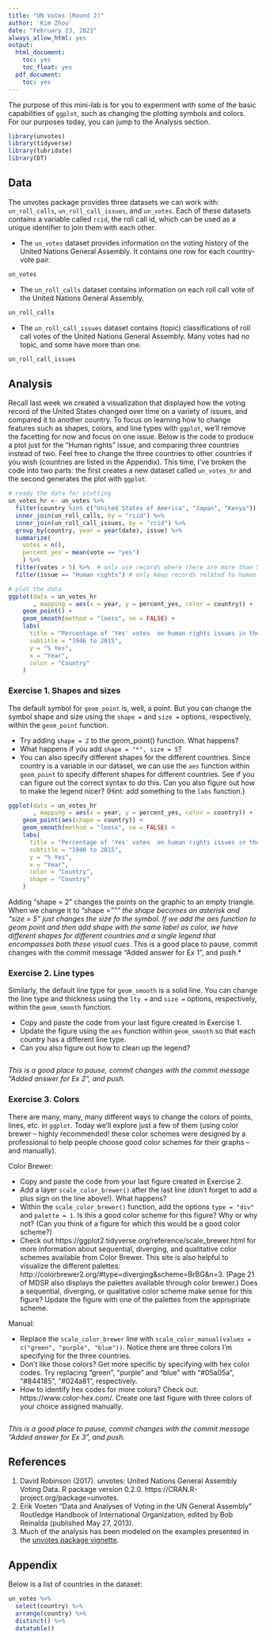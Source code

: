 ```yaml
---
title: "UN Votes (Round 2)"
author: 'Kim Zhou'
date: "February 23, 2021"
always_allow_html: yes
output:
  html_document:
    toc: yes
    toc_float: yes
  pdf_document:
    toc: yes
---
```


The purpose of this mini-lab is for you to experiment with some of the basic capabilities of `ggplot`, such as changing the plotting symbols and colors.  For our purposes today, you can jump to the Analysis section.

```r
library(unvotes)
library(tidyverse)
library(lubridate)
library(DT)
```

## Data

The unvotes package provides three datasets we can work with: `un_roll_calls`, `un_roll_call_issues`, and `un_votes`. Each of these datasets contains a variable called `rcid`, the roll call id, which can be used as a unique identifier to join them with each other.

- The `un_votes` dataset provides information on the voting history of the 
United Nations General Assembly. It contains one row for each country-vote pair.

```r
un_votes
```

- The `un_roll_calls` dataset contains information on each roll call vote of the United Nations General Assembly.

```r
un_roll_calls
```

- The `un_roll_call_issues` dataset contains (topic) classifications of roll call votes of the United Nations General Assembly. Many votes had no topic, and some have more than one.

```r
un_roll_call_issues
```

## Analysis

Recall last week we created a visualization that displayed how the voting record of the United States changed over time on a variety of issues, and compared it to another country.  To focus on learning how to change features such as shapes, colors, and line types with `ggplot`, we'll remove the facetting for now and focus on one issue.  Below is the code to produce a plot just for the "Human rights" issue, and comparing three countries instead of two.  Feel free to change the three countries to other countries if you wish (countries are listed in the Appendix).  This time, I've broken the code into two parts: the first creates a new dataset called `un_votes_hr` and the second generates the plot with `ggplot`. 

```r
# ready the data for plotting
un_votes_hr <- un_votes %>%
  filter(country %in% c("United States of America", "Japan", "Kenya")) %>%
  inner_join(un_roll_calls, by = "rcid") %>%
  inner_join(un_roll_call_issues, by = "rcid") %>%
  group_by(country, year = year(date), issue) %>%
  summarize(
    votes = n(),
    percent_yes = mean(vote == "yes")
    ) %>%
  filter(votes > 5) %>%  # only use records where there are more than 5 votes
  filter(issue == "Human rights") # only keep records related to human rights issue

# plot the data  
ggplot(data = un_votes_hr
       , mapping = aes(x = year, y = percent_yes, color = country)) +
    geom_point() +
    geom_smooth(method = "loess", se = FALSE) +
    labs(
      title = "Percentage of 'Yes' votes  on human rights issues in the UN General Assembly",
      subtitle = "1946 to 2015",
      y = "% Yes",
      x = "Year",
      color = "Country"
    )
```



### Exercise 1. Shapes and sizes

The default symbol for `geom_point` is, well, a point.  But you can change the symbol shape and size using the `shape = ` and `size =` options, respectively, within the `geom_point` function.  

- Try adding `shape = 2` to the geom_point() function.  What happens?    
- What happens if you add `shape = "*", size = 5`?  
- You can also specify different shapes for the different countries.  Since country is a variable in our dataset, we can use the `aes` function within `geom_point` to specify different shapes for different countries.  See if you can figure out the correct syntax to do this.  Can you also figure out how to make the legend nicer? (Hint: add something to the `labs` function.)

```r
ggplot(data = un_votes_hr
       , mapping = aes(x = year, y = percent_yes, color = country)) +
    geom_point(aes(shape = country)) +
    geom_smooth(method = "loess", se = FALSE) +
    labs(
      title = "Percentage of 'Yes' votes  on human rights issues in the UN General Assembly",
      subtitle = "1946 to 2015",
      y = "% Yes",
      x = "Year",
      color = "Country",
      shape = "Country"
    )
```
Adding "shape = 2" changes the points on the graphic to an empty triangle. When we change it to "shape = "*"" the shape becomes an asterisk and "size = 5" just changes the size fo the symbol. If we add the aes function to geom point and then add shape with the same label as color, we have different shapes for different countries and a single legend that encompasses both these visual cues.
*This is a good place to pause, commit changes with the commit message "Added answer for Ex 1", and push.*

### Exercise 2. Line types

Similarly, the default line type for `geom_smooth` is a solid line.  You can change the line type and thickness using the `lty = ` and `size = ` options, respectively, within the `geom_smooth` function.  

- Copy and paste the code from your last figure created in Exercise 1.  
- Update the figure using the `aes` function within `geom_smooth` so that each country has a different line type.  
- Can you also figure out how to clean up the legend?


```r

```

*This is a good place to pause, commit changes with the commit message "Added answer for Ex 2", and push.*

### Exercise 3. Colors

There are many, many, many different ways to change the colors of points, lines, etc. in `ggplot`.  Today we'll explore just a few of them (using color brewer -- highly recommended! these color schemes were designed by a professional to help people choose good color schemes for their graphs -- and manually).  

Color Brewer:

- Copy and paste the code from your last figure created in Exercise 2.
- Add a layer `scale_color_brewer()` after the last line (don't forget to add a plus sign on the line above!).  What happens?
- Within the `scale_color_brewer()` function, add the options `type = "div"` and `palette = 1`.  Is this a good color scheme for this figure?  Why or why not? (Can you think of a figure for which this would be a good color scheme?)
- Check out https://ggplot2.tidyverse.org/reference/scale_brewer.html for more information about sequential, diverging, and qualitative color schemes available from Color Brewer.  This site is also helpful to visualize the different palettes: http://colorbrewer2.org/#type=diverging&scheme=BrBG&n=3. (Page 21 of MDSR also displays the palettes available through color brewer.)  Does a sequential, diverging, or qualitative color scheme make sense for this figure?  Update the figure with one of the palettes from the appropriate scheme.

Manual:

- Replace the `scale_color_brewer` line with `scale_color_manual(values = c("green", "purple", "blue"))`.  Notice there are three colors I'm specifying for the three countries.
- Don't like those colors?  Get more specific by specifying with hex color codes.  Try replacing "green", "purple" and "blue" with "#05a05a", "#844185", "#024a81", respectively.
- How to identify hex codes for more colors?  Check out: https://www.color-hex.com/.  Create one last figure with three colors of your choice assigned manually.

```r

```

*This is a good place to pause, commit changes with the commit message "Added answer for Ex 3", and push.*


## References

1. David Robinson (2017). unvotes: United Nations General Assembly Voting Data. 
R package version 0.2.0. https://CRAN.R-project.org/package=unvotes.
2. Erik Voeten "Data and Analyses of Voting in the UN General Assembly" 
Routledge Handbook of International Organization, edited by Bob Reinalda 
(published May 27, 2013).
3. Much of the analysis has been modeled on the examples presented in the 
[unvotes package vignette](https://cran.r-project.org/web/packages/unvotes/vignettes/unvotes.html).

## Appendix {#appendix}

Below is a list of countries in the dataset:

```r
un_votes %>% 
  select(country) %>%
  arrange(country) %>% 
  distinct() %>%
  datatable()
```
